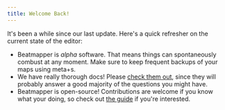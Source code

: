 ```yaml
---
title: Welcome Back!
---
```


It's been a while since our last update. 
Here's a quick refresher on the current state of the editor:

- Beatmapper is *alpha* software. That means things can spontaneously combust at any moment. Make sure to keep frequent backups of your maps using <Shortcut>meta+s</Shortcut>.
- We have really thorough docs! Please [check them out](https://beatmapper.app/docs), since they will probably answer a good majority of the questions you might have.
- Beatmapper is open-source! Contributions are welcome if you know what your doing, so check out [the guide](https://github.com/bsmg/beatmapper/blob/master/CONTRIBUTING.md) if you're interested.